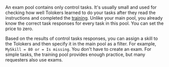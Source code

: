 <Cut title="Isn't the exam a regular pool that I pay for? How does it differ from a regular pool?">

An exam pool contains only control tasks. It's usually small and used for checking how well Tolokers learned to do your tasks after they read the instructions and completed the [training](/docs/guide/additionals-q#selection). Unlike your main pool, you already know the correct task responses for every task in this pool. You can set the price to zero.

Based on the results of control tasks responses, you can assign a skill to the Tolokers and then specify it in the main pool as a filter. For example, `MySkill = 80 or = Is missing`. You don't have to create an exam. For simple tasks, the training pool provides enough practice, but many requesters also use exams.

</Cut>

